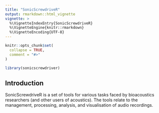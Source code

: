 ```yaml
---
title: "SonicScrewdriveR"
output: rmarkdown::html_vignette
vignette: >
  %\VignetteIndexEntry{SonicScrewdriveR}
  %\VignetteEngine{knitr::rmarkdown}
  %\VignetteEncoding{UTF-8}
---
```


```r
knitr::opts_chunk$set(
  collapse = TRUE,
  comment = "#>"
)
```

```r
library(sonicscrewdriver)
```

## Introduction

SonicScrewdriveR is a set of tools for various tasks faced by bioacoustics researchers (and other users of acoustics). The tools relate to the management, processing, analysis, and visualisation of audio recordings.

